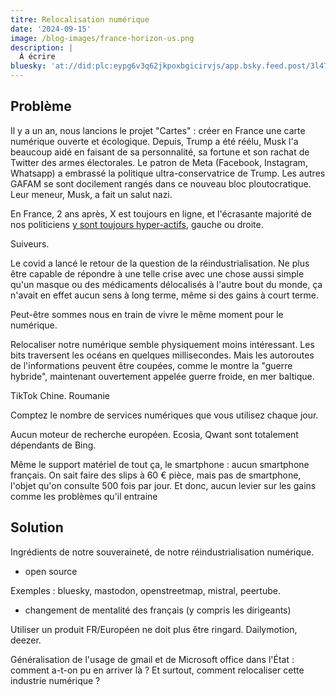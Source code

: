 ```yaml
---
titre: Relocalisation numérique
date: '2024-09-15'
image: /blog-images/france-horizon-us.png
description: |
  À écrire
bluesky: 'at://did:plc:eypg6v3q62jkpoxbgicirvjs/app.bsky.feed.post/3l47jooa6ep2j'
---
```


## Problème

Il y a un an, nous lancions le projet "Cartes" : créer en France une carte numérique ouverte et écologique. Depuis, Trump a été réélu, Musk l'a beaucoup aidé en faisant de sa personnalité, sa fortune et son rachat de Twitter des armes électorales. Le patron de Meta (Facebook, Instagram, Whatsapp) a embrassé la politique ultra-conservatrice de Trump. Les autres GAFAM se sont docilement rangés dans ce nouveau bloc ploutocratique. Leur meneur, Musk, a fait un salut nazi.

En France, 2 ans après, X est toujours en ligne, et l'écrasante majorité de nos politiciens [y sont toujours hyper-actifs](https://politix.top), gauche ou droite.

Suiveurs.

Le covid a lancé le retour de la question de la réindustrialisation. Ne plus être capable de répondre à une telle crise avec une chose aussi simple qu'un masque ou des médicaments délocalisés à l'autre bout du monde, ça n'avait en effet aucun sens à long terme, même si des gains à court terme.

Peut-être sommes nous en train de vivre le même moment pour le numérique.

Relocaliser notre numérique semble physiquement moins intéressant. Les bits traversent les océans en quelques millisecondes. Mais les autoroutes de l'informations peuvent être coupées, comme le montre la "guerre hybride", maintenant ouvertement appelée guerre froide, en mer baltique.

TikTok Chine. Roumanie

Comptez le nombre de services numériques que vous utilisez chaque jour.

Aucun moteur de recherche européen. Ecosia, Qwant sont totalement dépendants de Bing.

Même le support matériel de tout ça, le smartphone : aucun smartphone français. On sait faire des slips à 60 € pièce, mais pas de smartphone, l'objet qu'on consulte 500 fois par jour. Et donc, aucun levier sur les gains comme les problèmes qu'il entraine

## Solution

Ingrédients de notre souveraineté, de notre réindustrialisation numérique.

- open source

Exemples : bluesky, mastodon, openstreetmap, mistral, peertube.

- changement de mentalité des français (y compris les dirigeants)

Utiliser un produit FR/Européen ne doit plus être ringard. Dailymotion, deezer.

Généralisation de l'usage de gmail et de Microsoft office dans l'État : comment a-t-on pu en arriver là ? Et surtout, comment relocaliser cette industrie numérique ?
